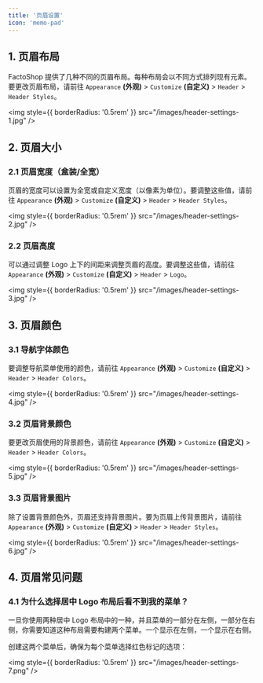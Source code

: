 ```yaml
---
title: '页眉设置'
icon: 'memo-pad'
---
```


## 1. 页眉布局

FactoShop 提供了几种不同的页眉布局。每种布局会以不同方式排列现有元素。要更改页眉布局，请前往 `Appearance` **(外观)** > `Customize` **(自定义)** > `Header` > `Header Styles`。

<img
  style={{ borderRadius: '0.5rem' }}
  src="/images/header-settings-1.jpg"
/>

## 2. 页眉大小

### 2.1 页眉宽度（盒装/全宽）

页眉的宽度可以设置为全宽或自定义宽度（以像素为单位）。要调整这些值，请前往 `Appearance` **(外观)** > `Customize` **(自定义)** > `Header` > `Header Styles`。

<img
  style={{ borderRadius: '0.5rem' }}
  src="/images/header-settings-2.jpg"
/>

### 2.2 页眉高度

可以通过调整 Logo 上下的间距来调整页眉的高度。要调整这些值，请前往 `Appearance` **(外观)** > `Customize` **(自定义)** > `Header` > `Logo`。

<img
  style={{ borderRadius: '0.5rem' }}
  src="/images/header-settings-3.jpg"
/>

## 3. 页眉颜色

### 3.1 导航字体颜色

要调整导航菜单使用的颜色，请前往 `Appearance` **(外观)** > `Customize` **(自定义)** > `Header` > `Header Colors`。

<img
  style={{ borderRadius: '0.5rem' }}
  src="/images/header-settings-4.jpg"
/>

### 3.2 页眉背景颜色

要更改页眉使用的背景颜色，请前往 `Appearance` **(外观)** > `Customize` **(自定义)** > `Header` > `Header Colors`。

<img
  style={{ borderRadius: '0.5rem' }}
  src="/images/header-settings-5.jpg"
/>

### 3.3 页眉背景图片

除了设置背景颜色外，页眉还支持背景图片。要为页眉上传背景图片，请前往 `Appearance` **(外观)** > `Customize` **(自定义)** > `Header` > `Header Styles`。

<img
  style={{ borderRadius: '0.5rem' }}
  src="/images/header-settings-6.jpg"
/>

## 4. 页眉常见问题


### 4.1 为什么选择居中 Logo 布局后看不到我的菜单？

一旦你使用两种居中 Logo 布局中的一种，并且菜单的一部分在左侧，一部分在右侧，你需要知道这种布局需要构建两个菜单。一个显示在左侧，一个显示在右侧。

创建这两个菜单后，确保为每个菜单选择红色标记的选项：

<img
  style={{ borderRadius: '0.5rem' }}
  src="/images/header-settings-7.png"
/>
